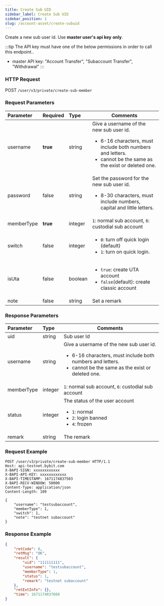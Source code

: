 ```yaml
---
title: Create Sub UID
sidebar_label: Create Sub UID
sidebar_position: 1
slug: /account-asset/create-subuid
---
```

Create a new sub user id. Use **master user's api key** **only**.

:::tip
The API key must have one of the below permissions in order to call this endpoint..
* master API key: "Account Transfer", "Subaccount Transfer", "Withdrawal"
:::

### HTTP Request
POST `/user/v3/private/create-sub-member`

### Request Parameters
| Parameter | Required | Type | Comments|
|:----- |:-------|:-----|------ |
|username |<b>true</b> |string |Give a username of the new sub user id. <ul><li>6-16 characters, must include both numbers and letters.</li><li>cannot be the same as the exist or deleted one.</li></ul>|
|password |false |string |Set the password for the new sub user id. <ul><li>8-30 characters, must include numbers, capital and little letters.</li></ul>|
|memberType |<b>true</b> |integer |`1`: normal sub account, `6`: custodial sub account|
|switch |false |integer |<ul><li> `0`: turn off quick login (default)</li><li>  `1`: turn on quick login.</li></ul>|
|isUta |false |boolean |<ul><li> `true`: create UTA account</li><li>  `false`(default): create classic account</li></ul>|
|note |false |string |Set a remark |

### Response Parameters
| Parameter | Type | Comments|
|:----- |:-----|----- |
|uid |string |Sub user Id |
|username |string |Give a username of the new sub user id. <ul><li>6-16 characters, must include both numbers and letters.</li><li>cannot be the same as the exist or deleted one.</li></ul>|
|memberType |integer |`1`: normal sub account, `6`: custodial sub account|
|status |integer |The status of the user account<ul><li>`1`: normal</li><li>`2`: login banned</li><li>`4`: frozen </li></ul>|
|remark |string |The remark |

### Request Example

```http
POST /user/v3/private/create-sub-member HTTP/1.1
Host: api-testnet.bybit.com
X-BAPI-SIGN: xxxxxxxxxxxx
X-BAPI-API-KEY: xxxxxxxxxxxx
X-BAPI-TIMESTAMP: 1671174837503
X-BAPI-RECV-WINDOW: 50000
Content-Type: application/json
Content-Length: 109

{
    "username": "testsubaccount",
    "memberType": 1,
    "switch": 1,
    "note": "testnet subaccount"
}
```

### Response Example

```json
{
    "retCode": 0,
    "retMsg": "OK",
    "result": {
        "uid": "111111111",
        "username": "testsubaccount",
        "memberType": 1,
        "status": 1,
        "remark": "testnet subaccount"
    },
    "retExtInfo": {},
    "time": 1671174837668
}
```
